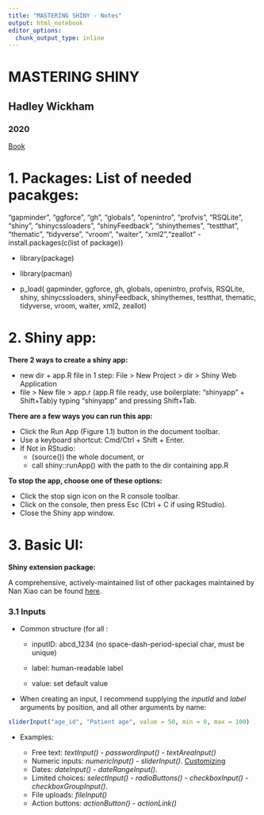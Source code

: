 ```yaml
---
title: "MASTERING SHINY - Notes"
output: html_notebook
editor_options: 
  chunk_output_type: inline
---
```


# MASTERING SHINY 
## Hadley Wickham
### 2020
[Book](https://mastering-shiny.org/index.html)


# 1. Packages: List of needed pacakges:

"gapminder", "ggforce", "gh", "globals", "openintro", "profvis", 
"RSQLite", "shiny", "shinycssloaders", "shinyFeedback", "shinythemes", "testthat", "thematic", "tidyverse", "vroom", "waiter", "xml2","zeallot" 
 - install.packages(c(list of package))
 
 - library(package)
 
 - library(pacman)
 
 - p_load(
  gapminder, ggforce, gh, globals, openintro, profvis, RSQLite, shiny,
  shinycssloaders, shinyFeedback, shinythemes, testthat, thematic,
  tidyverse, vroom, waiter, xml2, zeallot)
  
  
# 2. Shiny app:

**There 2 ways to create a shiny app:**

  - new dir + app.R file in 1 step: File > New Project > dir > Shiny Web Application 
  - file > New file > app.r (app.R file ready, use boilerplate:  “shinyapp” +  Shift+Tab)y typing “shinyapp” and pressing Shift+Tab.



**There are a few ways you can run this app:**

  - Click the Run App (Figure 1.1) button in the document toolbar.
  - Use a keyboard shortcut: Cmd/Ctrl + Shift + Enter.
  - If Not in RStudio: 
      - (source()) the whole document, or 
      - call shiny::runApp() with the path to the dir containing app.R


**To stop the app, choose one of these options:**

  - Click the stop sign icon on the R console toolbar.
  - Click on the console, then press Esc (Ctrl + C if using RStudio).
  - Close the Shiny app window.
  
  
# 3. Basic UI:

**Shiny extension package:**

A comprehensive, actively-maintained list of other packages  maintained by Nan Xiao can be found [here](https://github.com/nanxstats/awesome-shiny-extensions).


### 3.1 Inputs

- Common structure (for all :

  - inputID: abcd_1234 (no space-dash-period-special char,  must be unique)
  
  - label: human-readable label
  
  - value: set default value
  
- When creating an input, I recommend supplying the *inputId* and *label* arguments by position, and all other arguments by name:
```r
sliderInput("age_id", "Patient age", value = 50, min = 0, max = 100)
```


- Examples: 

  - Free text: *textInput()* - *passwordInput()* - *textAreaInput()*
  - Numeric inputs: *numericInput()* - *sliderInput()*. [Customizing](https://shiny.rstudio.com/articles/sliders.html)
  - Dates: *dateInput()* - *dateRangeInput()*. 
  - Limited choices: *selectInput()* - *radioButtons()* - *checkboxInput()* - *checkboxGroupInput()*.
  - File uploads: *fileInput()*
  - Action buttons: *actionButton()* - *actionLink()*


